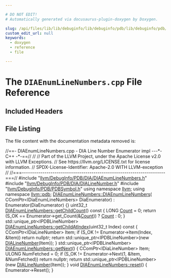 ```yaml
---

# DO NOT EDIT!
# Automatically generated via docusaurus-plugin-doxygen by Doxygen.

slug: /api/files/lib/lib/debuginfo/lib/debuginfo/pdb/lib/debuginfo/pdb/dia/diaenumlinenumbers-cpp
custom_edit_url: null
keywords:
  - doxygen
  - reference
  - file

---
```





# The `DIAEnumLineNumbers.cpp` File Reference

<DoxygenPage pluginConfig={pluginConfig}>



## Included Headers

<IncludesList>
<IncludesListItem
  filePath="llvm/DebugInfo/PDB/DIA/DIAEnumLineNumbers.h"
  permalink="/docs/api/files/include/include/llvm/include/llvm/debuginfo/include/llvm/debuginfo/pdb/include/llvm/debuginfo/pdb/dia/diaenumlinenumbers-h"
  isLocal="true" />
<IncludesListItem
  filePath="llvm/DebugInfo/PDB/DIA/DIALineNumber.h"
  permalink="/docs/api/files/include/include/llvm/include/llvm/debuginfo/include/llvm/debuginfo/pdb/include/llvm/debuginfo/pdb/dia/dialinenumber-h"
  isLocal="true" />
<IncludesListItem
  filePath="llvm/DebugInfo/PDB/PDBSymbol.h"
  permalink="/docs/api/files/include/include/llvm/include/llvm/debuginfo/include/llvm/debuginfo/pdb/pdbsymbol-h"
  isLocal="true" />
</IncludesList>


## File Listing

The file content with the documentation metadata removed is:

<ProgramListing>

<Link id="l00001" /><CodeLine lineNumber="1"><Highlight kind="comment">//==- DIAEnumLineNumbers.cpp - DIA Line Number Enumerator impl ---&#42;- C++ -&#42;-==//</Highlight><Highlight kind="normal"></Highlight></CodeLine>
<Link id="l00002" /><CodeLine lineNumber="2"><Highlight kind="normal"></Highlight><Highlight kind="comment">//</Highlight><Highlight kind="normal"></Highlight></CodeLine>
<Link id="l00003" /><CodeLine lineNumber="3"><Highlight kind="normal"></Highlight><Highlight kind="comment">// Part of the LLVM Project, under the Apache License v2.0 with LLVM Exceptions.</Highlight><Highlight kind="normal"></Highlight></CodeLine>
<Link id="l00004" /><CodeLine lineNumber="4"><Highlight kind="normal"></Highlight><Highlight kind="comment">// See https://llvm.org/LICENSE.txt for license information.</Highlight><Highlight kind="normal"></Highlight></CodeLine>
<Link id="l00005" /><CodeLine lineNumber="5"><Highlight kind="normal"></Highlight><Highlight kind="comment">// SPDX-License-Identifier: Apache-2.0 WITH LLVM-exception</Highlight><Highlight kind="normal"></Highlight></CodeLine>
<Link id="l00006" /><CodeLine lineNumber="6"><Highlight kind="normal"></Highlight><Highlight kind="comment">//</Highlight><Highlight kind="normal"></Highlight></CodeLine>
<Link id="l00007" /><CodeLine lineNumber="7"><Highlight kind="normal"></Highlight><Highlight kind="comment">//===----------------------------------------------------------------------===//</Highlight><Highlight kind="normal"></Highlight></CodeLine>
<Link id="l00008" /><CodeLine lineNumber="8"><Highlight kind="normal"></Highlight></CodeLine>
<Link id="l00009" /><CodeLine lineNumber="9"><Highlight kind="normal"></Highlight><Highlight kind="preprocessor">#include &quot;<a href="/docs/api/files/include/include/llvm/include/llvm/debuginfo/include/llvm/debuginfo/pdb/include/llvm/debuginfo/pdb/dia/diaenumlinenumbers-h">llvm/DebugInfo/PDB/DIA/DIAEnumLineNumbers.h</a>&quot;</Highlight><Highlight kind="normal"></Highlight></CodeLine>
<Link id="l00010" /><CodeLine lineNumber="10"><Highlight kind="normal"></Highlight><Highlight kind="preprocessor">#include &quot;<a href="/docs/api/files/include/include/llvm/include/llvm/debuginfo/include/llvm/debuginfo/pdb/include/llvm/debuginfo/pdb/dia/dialinenumber-h">llvm/DebugInfo/PDB/DIA/DIALineNumber.h</a>&quot;</Highlight><Highlight kind="normal"></Highlight></CodeLine>
<Link id="l00011" /><CodeLine lineNumber="11"><Highlight kind="normal"></Highlight><Highlight kind="preprocessor">#include &quot;<a href="/docs/api/files/include/include/llvm/include/llvm/debuginfo/include/llvm/debuginfo/pdb/pdbsymbol-h">llvm/DebugInfo/PDB/PDBSymbol.h</a>&quot;</Highlight><Highlight kind="normal"></Highlight></CodeLine>
<Link id="l00012" /><CodeLine lineNumber="12"><Highlight kind="normal"></Highlight></CodeLine>
<Link id="l00013" /><CodeLine lineNumber="13"><Highlight kind="normal"></Highlight><Highlight kind="keyword">using namespace </Highlight><Highlight kind="normal"><a href="/docs/api/namespaces/llvm">llvm</a>;</Highlight></CodeLine>
<Link id="l00014" /><CodeLine lineNumber="14"><Highlight kind="normal"></Highlight><Highlight kind="keyword">using namespace </Highlight><Highlight kind="normal"><a href="/docs/api/namespaces/llvm/pdb">llvm::pdb</a>;</Highlight></CodeLine>
<Link id="l00015" /><CodeLine lineNumber="15"><Highlight kind="normal"></Highlight></CodeLine>
<Link id="l00016" /><CodeLine lineNumber="16" lineLink="/docs/api/classes/llvm/pdb/diaenumlinenumbers/#ae0bdf0793d42a93f8cc84582326bbc4b"><Highlight kind="normal"><a href="/docs/api/classes/llvm/pdb/diaenumlinenumbers/#ae0bdf0793d42a93f8cc84582326bbc4b">DIAEnumLineNumbers::DIAEnumLineNumbers</a>(</Highlight></CodeLine>
<Link id="l00017" /><CodeLine lineNumber="17"><Highlight kind="normal">    CComPtr&lt;IDiaEnumLineNumbers&gt; DiaEnumerator)</Highlight></CodeLine>
<Link id="l00018" /><CodeLine lineNumber="18"><Highlight kind="normal">    : Enumerator(DiaEnumerator) &#123;&#125;</Highlight></CodeLine>
<Link id="l00019" /><CodeLine lineNumber="19"><Highlight kind="normal"></Highlight></CodeLine>
<Link id="l00020" /><CodeLine lineNumber="20" lineLink="/docs/api/classes/llvm/pdb/diaenumlinenumbers/#a406426fed4f7a977fbd568454cb6e075"><Highlight kind="normal">uint32&#95;t <a href="/docs/api/classes/llvm/pdb/diaenumlinenumbers/#a406426fed4f7a977fbd568454cb6e075">DIAEnumLineNumbers::getChildCount</a>()</Highlight><Highlight kind="keyword"> const </Highlight><Highlight kind="normal">&#123;</Highlight></CodeLine>
<Link id="l00021" /><CodeLine lineNumber="21"><Highlight kind="normal">  LONG <a href="/docs/api/namespaces/llvm/#a845e08be4b0320d66901a66b0c0e9509">Count</a> = 0;</Highlight></CodeLine>
<Link id="l00022" /><CodeLine lineNumber="22"><Highlight kind="normal">  </Highlight><Highlight kind="keywordflow">return</Highlight><Highlight kind="normal"> (S&#95;OK == Enumerator-&gt;get&#95;Count(&amp;<a href="/docs/api/namespaces/llvm/#a845e08be4b0320d66901a66b0c0e9509">Count</a>)) ? <a href="/docs/api/namespaces/llvm/#a845e08be4b0320d66901a66b0c0e9509">Count</a> : 0;</Highlight></CodeLine>
<Link id="l00023" /><CodeLine lineNumber="23"><Highlight kind="normal">&#125;</Highlight></CodeLine>
<Link id="l00024" /><CodeLine lineNumber="24"><Highlight kind="normal"></Highlight></CodeLine>
<Link id="l00025" /><CodeLine lineNumber="25"><Highlight kind="normal">std::unique&#95;ptr&lt;IPDBLineNumber&gt;</Highlight></CodeLine>
<Link id="l00026" /><CodeLine lineNumber="26" lineLink="/docs/api/classes/llvm/pdb/diaenumlinenumbers/#a8924c3a2c93d0b04cbda40ef06fe1b8f"><Highlight kind="normal"><a href="/docs/api/classes/llvm/pdb/diaenumlinenumbers/#a8924c3a2c93d0b04cbda40ef06fe1b8f">DIAEnumLineNumbers::getChildAtIndex</a>(uint32&#95;t Index)</Highlight><Highlight kind="keyword"> const </Highlight><Highlight kind="normal">&#123;</Highlight></CodeLine>
<Link id="l00027" /><CodeLine lineNumber="27"><Highlight kind="normal">  CComPtr&lt;IDiaLineNumber&gt; Item;</Highlight></CodeLine>
<Link id="l00028" /><CodeLine lineNumber="28"><Highlight kind="normal">  </Highlight><Highlight kind="keywordflow">if</Highlight><Highlight kind="normal"> (S&#95;OK != Enumerator-&gt;Item(Index, &amp;Item))</Highlight></CodeLine>
<Link id="l00029" /><CodeLine lineNumber="29"><Highlight kind="normal">    </Highlight><Highlight kind="keywordflow">return</Highlight><Highlight kind="normal"> </Highlight><Highlight kind="keyword">nullptr</Highlight><Highlight kind="normal">;</Highlight></CodeLine>
<Link id="l00030" /><CodeLine lineNumber="30"><Highlight kind="normal"></Highlight></CodeLine>
<Link id="l00031" /><CodeLine lineNumber="31"><Highlight kind="normal">  </Highlight><Highlight kind="keywordflow">return</Highlight><Highlight kind="normal"> std::unique&#95;ptr&lt;IPDBLineNumber&gt;(</Highlight><Highlight kind="keyword">new</Highlight><Highlight kind="normal"> <a href="/docs/api/classes/llvm/pdb/dialinenumber">DIALineNumber</a>(Item));</Highlight></CodeLine>
<Link id="l00032" /><CodeLine lineNumber="32"><Highlight kind="normal">&#125;</Highlight></CodeLine>
<Link id="l00033" /><CodeLine lineNumber="33"><Highlight kind="normal"></Highlight></CodeLine>
<Link id="l00034" /><CodeLine lineNumber="34" lineLink="/docs/api/classes/llvm/pdb/diaenumlinenumbers/#ab9dc662fe995397387e51e824ad748b9"><Highlight kind="normal">std::unique&#95;ptr&lt;IPDBLineNumber&gt; <a href="/docs/api/classes/llvm/pdb/diaenumlinenumbers/#ab9dc662fe995397387e51e824ad748b9">DIAEnumLineNumbers::getNext</a>() &#123;</Highlight></CodeLine>
<Link id="l00035" /><CodeLine lineNumber="35"><Highlight kind="normal">  CComPtr&lt;IDiaLineNumber&gt; Item;</Highlight></CodeLine>
<Link id="l00036" /><CodeLine lineNumber="36"><Highlight kind="normal">  ULONG NumFetched = 0;</Highlight></CodeLine>
<Link id="l00037" /><CodeLine lineNumber="37"><Highlight kind="normal">  </Highlight><Highlight kind="keywordflow">if</Highlight><Highlight kind="normal"> (S&#95;OK != Enumerator-&gt;Next(1, &amp;Item, &amp;NumFetched))</Highlight></CodeLine>
<Link id="l00038" /><CodeLine lineNumber="38"><Highlight kind="normal">    </Highlight><Highlight kind="keywordflow">return</Highlight><Highlight kind="normal"> </Highlight><Highlight kind="keyword">nullptr</Highlight><Highlight kind="normal">;</Highlight></CodeLine>
<Link id="l00039" /><CodeLine lineNumber="39"><Highlight kind="normal"></Highlight></CodeLine>
<Link id="l00040" /><CodeLine lineNumber="40"><Highlight kind="normal">  </Highlight><Highlight kind="keywordflow">return</Highlight><Highlight kind="normal"> std::unique&#95;ptr&lt;IPDBLineNumber&gt;(</Highlight><Highlight kind="keyword">new</Highlight><Highlight kind="normal"> <a href="/docs/api/classes/llvm/pdb/dialinenumber">DIALineNumber</a>(Item));</Highlight></CodeLine>
<Link id="l00041" /><CodeLine lineNumber="41"><Highlight kind="normal">&#125;</Highlight></CodeLine>
<Link id="l00042" /><CodeLine lineNumber="42"><Highlight kind="normal"></Highlight></CodeLine>
<Link id="l00043" /><CodeLine lineNumber="43" lineLink="/docs/api/classes/llvm/pdb/diaenumlinenumbers/#aa07eb8706ba72d570bf0e6bdfb10b6bf"><Highlight kind="normal"></Highlight><Highlight kind="keywordtype">void</Highlight><Highlight kind="normal"> <a href="/docs/api/classes/llvm/pdb/diaenumlinenumbers/#aa07eb8706ba72d570bf0e6bdfb10b6bf">DIAEnumLineNumbers::reset</a>() &#123; Enumerator-&gt;Reset(); &#125;</Highlight></CodeLine>

</ProgramListing>


</DoxygenPage>
